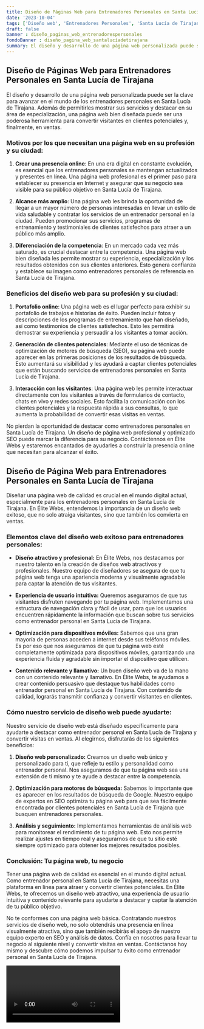 ```yaml
---
title: Diseño de Páginas Web para Entrenadores Personales en Santa Lucía de Tirajana
date: '2023-10-04'
tags: ['Diseño web', 'Entrenadores Personales', 'Santa Lucía de Tirajana']
draft: false
banner : diseño_paginas_web_entrenadorespersonales
fondoBanner : diseño_pagina_web_santalucíadetirajana
summary: El diseño y desarrollo de una página web personalizada puede ser la clave para avanzar en el mundo de los entrenadores personales en Santa Lucía de Tirajana. Además de permitirles mostrar sus servicios y destacar en su área de especialización, una página web bien diseñada puede ser una poderosa herramienta para convertir visitantes en clientes potenciales y, finalmente, en ventas.
---
```


## Diseño de Páginas Web para Entrenadores Personales en Santa Lucía de Tirajana

El diseño y desarrollo de una página web personalizada puede ser la clave para avanzar en el mundo de los entrenadores personales en Santa Lucía de Tirajana. Además de permitirles mostrar sus servicios y destacar en su área de especialización, una página web bien diseñada puede ser una poderosa herramienta para convertir visitantes en clientes potenciales y, finalmente, en ventas.

### Motivos por los que necesitan una página web en su profesión y su ciudad:

1. **Crear una presencia online**: En una era digital en constante evolución, es esencial que los entrenadores personales se mantengan actualizados y presentes en línea. Una página web profesional es el primer paso para establecer su presencia en Internet y asegurar que su negocio sea visible para su público objetivo en Santa Lucía de Tirajana.

2. **Alcance más amplio**: Una página web les brinda la oportunidad de llegar a un mayor número de personas interesadas en llevar un estilo de vida saludable y contratar los servicios de un entrenador personal en la ciudad. Pueden promocionar sus servicios, programas de entrenamiento y testimoniales de clientes satisfechos para atraer a un público más amplio.

3. **Diferenciación de la competencia**: En un mercado cada vez más saturado, es crucial destacar entre la competencia. Una página web bien diseñada les permite mostrar su experiencia, especialización y los resultados obtenidos con sus clientes anteriores. Esto genera confianza y establece su imagen como entrenadores personales de referencia en Santa Lucía de Tirajana.

### Beneficios del diseño web para su profesión y su ciudad:

1. **Portafolio online**: Una página web es el lugar perfecto para exhibir su portafolio de trabajos e historias de éxito. Pueden incluir fotos y descripciones de los programas de entrenamiento que han diseñado, así como testimonios de clientes satisfechos. Esto les permitirá demostrar su experiencia y persuadir a los visitantes a tomar acción.

2. **Generación de clientes potenciales**: Mediante el uso de técnicas de optimización de motores de búsqueda (SEO), su página web puede aparecer en las primeras posiciones de los resultados de búsqueda. Esto aumentará su visibilidad y les ayudará a captar clientes potenciales que están buscando servicios de entrenadores personales en Santa Lucía de Tirajana.

3. **Interacción con los visitantes**: Una página web les permite interactuar directamente con los visitantes a través de formularios de contacto, chats en vivo y redes sociales. Esto facilita la comunicación con los clientes potenciales y la respuesta rápida a sus consultas, lo que aumenta la probabilidad de convertir esas visitas en ventas.

No pierdan la oportunidad de destacar como entrenadores personales en Santa Lucía de Tirajana. Un diseño de página web profesional y optimizado SEO puede marcar la diferencia para su negocio. Contáctennos en Élite Webs y estaremos encantados de ayudarles a construir la presencia online que necesitan para alcanzar el éxito.

<GifSeo />

<Cta />

## Diseño de Página Web para Entrenadores Personales en Santa Lucía de Tirajana

Diseñar una página web de calidad es crucial en el mundo digital actual, especialmente para los entrenadores personales en Santa Lucía de Tirajana. En Élite Webs, entendemos la importancia de un diseño web exitoso, que no solo atraiga visitantes, sino que también los convierta en ventas. 

### Elementos clave del diseño web exitoso para entrenadores personales:

- **Diseño atractivo y profesional:** En Élite Webs, nos destacamos por nuestro talento en la creación de diseños web atractivos y profesionales. Nuestro equipo de diseñadores se asegura de que tu página web tenga una apariencia moderna y visualmente agradable para captar la atención de tus visitantes.

- **Experiencia de usuario intuitiva:** Queremos asegurarnos de que tus visitantes disfruten navegando por tu página web. Implementamos una estructura de navegación clara y fácil de usar, para que los usuarios encuentren rápidamente la información que buscan sobre tus servicios como entrenador personal en Santa Lucía de Tirajana.

- **Optimización para dispositivos móviles:** Sabemos que una gran mayoría de personas acceden a internet desde sus teléfonos móviles. Es por eso que nos aseguramos de que tu página web esté completamente optimizada para dispositivos móviles, garantizando una experiencia fluida y agradable sin importar el dispositivo que utilicen.

- **Contenido relevante y llamativo:** Un buen diseño web va de la mano con un contenido relevante y llamativo. En Élite Webs, te ayudamos a crear contenido persuasivo que destaque tus habilidades como entrenador personal en Santa Lucía de Tirajana. Con contenido de calidad, lograrás transmitir confianza y convertir visitantes en clientes.

### Cómo nuestro servicio de diseño web puede ayudarte:

Nuestro servicio de diseño web está diseñado específicamente para ayudarte a destacar como entrenador personal en Santa Lucía de Tirajana y convertir visitas en ventas. Al elegirnos, disfrutarás de los siguientes beneficios:

1. **Diseño web personalizado:** Creamos un diseño web único y personalizado para ti, que refleje tu estilo y personalidad como entrenador personal. Nos aseguramos de que tu página web sea una extensión de ti mismo y te ayude a destacar entre la competencia.

2. **Optimización para motores de búsqueda:** Sabemos lo importante que es aparecer en los resultados de búsqueda de Google. Nuestro equipo de expertos en SEO optimiza tu página web para que sea fácilmente encontrada por clientes potenciales en Santa Lucía de Tirajana que busquen entrenadores personales.

3. **Análisis y seguimiento:** Implementamos herramientas de análisis web para monitorear el rendimiento de tu página web. Esto nos permite realizar ajustes en tiempo real y asegurarnos de que tu sitio esté siempre optimizado para obtener los mejores resultados posibles.

### Conclusión: Tu página web, tu negocio

Tener una página web de calidad es esencial en el mundo digital actual. Como entrenador personal en Santa Lucía de Tirajana, necesitas una plataforma en línea para atraer y convertir clientes potenciales. En Élite Webs, te ofrecemos un diseño web atractivo, una experiencia de usuario intuitiva y contenido relevante para ayudarte a destacar y captar la atención de tu público objetivo.

No te conformes con una página web básica. Contratando nuestros servicios de diseño web, no solo obtendrás una presencia en línea visualmente atractiva, sino que también recibirás el apoyo de nuestro equipo experto en SEO y análisis de datos. Confía en nosotros para llevar tu negocio al siguiente nivel y convertir visitas en ventas. Contáctanos hoy mismo y descubre cómo podemos impulsar tu éxito como entrenador personal en Santa Lucía de Tirajana.

<Video />

<CtaBot job='Entrenadores Personales' city='Santa Lucía de Tirajana'/>

<Gmaps query='Santa Lucía de Tirajana+españa+maps' />
